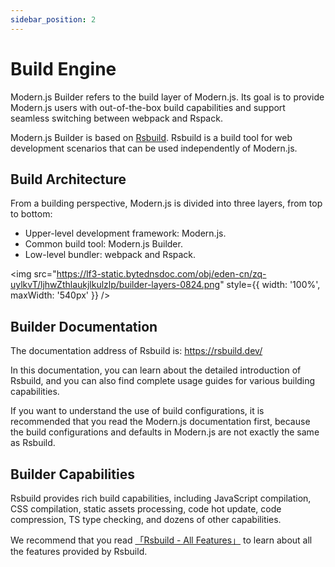 ```yaml
---
sidebar_position: 2
---
```


# Build Engine

Modern.js Builder refers to the build layer of Modern.js. Its goal is to provide Modern.js users with out-of-the-box build capabilities and support seamless switching between webpack and Rspack.

Modern.js Builder is based on [Rsbuild](https://rsbuild.dev/). Rsbuild is a build tool for web development scenarios that can be used independently of Modern.js.

## Build Architecture

From a building perspective, Modern.js is divided into three layers, from top to bottom:

- Upper-level development framework: Modern.js.
- Common build tool: Modern.js Builder.
- Low-level bundler: webpack and Rspack.

<img src="https://lf3-static.bytednsdoc.com/obj/eden-cn/zq-uylkvT/ljhwZthlaukjlkulzlp/builder-layers-0824.png" style={{ width: '100%', maxWidth: '540px' }} />

## Builder Documentation

The documentation address of Rsbuild is: https://rsbuild.dev/

In this documentation, you can learn about the detailed introduction of Rsbuild, and you can also find complete usage guides for various building capabilities.

If you want to understand the use of build configurations, it is recommended that you read the Modern.js documentation first, because the build configurations and defaults in Modern.js are not exactly the same as Rsbuild.

## Builder Capabilities

Rsbuild provides rich build capabilities, including JavaScript compilation, CSS compilation, static assets processing, code hot update, code compression, TS type checking, and dozens of other capabilities.

We recommend that you read [「Rsbuild - All Features」](https://rsbuild.dev/guide/start/features) to learn about all the features provided by Rsbuild.
